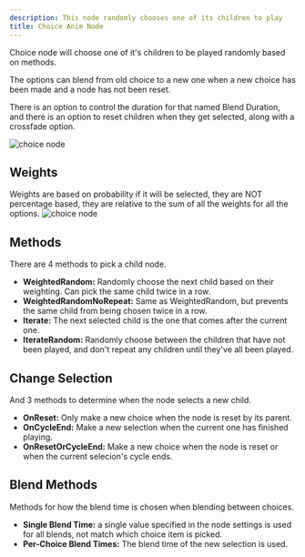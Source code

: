 ```yaml
---
description: This node randomly chooses one of its children to play
title: Choice Anim Node
---
```


Choice node will choose one of it's children to be played randomly based on methods.

The options can blend from old choice to a new one when a new choice has been made and a node has not been reset. 

There is an option to control the duration for that named Blend Duration, and there is an option to reset children when they get selected, along with a crossfade option.

![choice node](./choicenode_main.png "Choice Node")

## Weights
Weights are based on probability if it will be selected, they are NOT percentage based, they are relative to the sum of all the weights for all the options.
![choice node](./choicenode_choices.png "Choice Node")

## Methods
There are 4 methods to pick a child node.

- <b>WeightedRandom:</b> Randomly choose the next child based on their weighting.  Can pick the same child twice in a row. <br/>
- <b>WeightedRandomNoRepeat:</b> Same as WeightedRandom, but prevents the same child from being chosen twice in a row. <br/>
- <b>Iterate:</b> The next selected child is the one that comes after the current one. <br/>
- <b>IterateRandom:</b> Randomly choose between the children that have not been played, and don't repeat any children until they've all been played.  <br/>

## Change Selection
And 3 methods to determine when the node selects a new child.

- <b>OnReset:</b> Only make a new choice when the node is reset by its parent. <br/>
- <b>OnCycleEnd:</b> Make a new selection when the current one has finished playing.  <br/>
- <b>OnResetOrCycleEnd:</b> Make a new choice when the node is reset or when the current selecion's cycle ends. <br/>

## Blend Methods

Methods for how the blend time is chosen when blending between choices.

- <b>Single Blend Time:</b> a single value specified in the node settings is used for all blends, not match which choice item is picked.<br/>
- <b>Per-Choice Blend Times:</b> The blend time of the new selection is used.<br/>